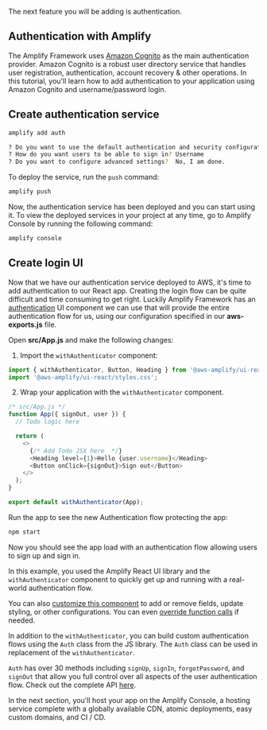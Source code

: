 The next feature you will be adding is authentication.

## Authentication with Amplify

The Amplify Framework uses [Amazon Cognito](https://aws.amazon.com/cognito/) as the main authentication provider. Amazon Cognito is a robust user directory service that handles user registration, authentication, account recovery & other operations. In this tutorial, you'll learn how to add authentication to your application using Amazon Cognito and username/password login.

## Create authentication service

```bash
amplify add auth

? Do you want to use the default authentication and security configuration? Default configuration
? How do you want users to be able to sign in? Username
? Do you want to configure advanced settings?  No, I am done.
```

To deploy the service, run the `push` command:

```bash
amplify push
```

Now, the authentication service has been deployed and you can start using it. To view the deployed services in your project at any time, go to Amplify Console by running the following command:

```bash
amplify console
```

## Create login UI

Now that we have our authentication service deployed to AWS, it's time to add authentication to our React app. Creating the login flow can be quite difficult and time consuming to get right. Luckily Amplify Framework has an [authentication](https://ui.docs.amplify.aws/react/components/authenticator) UI component we can use that will provide the entire authentication flow for us, using our configuration specified in our **aws-exports.js** file.

Open **src/App.js** and make the following changes:

1. Import the `withAuthenticator` component:

```javascript
import { withAuthenticator, Button, Heading } from '@aws-amplify/ui-react';
import '@aws-amplify/ui-react/styles.css';
```

2. Wrap your application with the `withAuthenticator` component.

```javascript
/* src/App.js */
function App({ signOut, user }) {
  // Todo logic here

  return (
    <>
      {/* Add Todo JSX here  */}
      <Heading level={1}>Hello {user.username}</Heading>
      <Button onClick={signOut}>Sign out</Button>
    </>
  );
}

export default withAuthenticator(App);
```

Run the app to see the new Authentication flow protecting the app:

```bash
npm start
```

Now you should see the app load with an authentication flow allowing users to sign up and sign in.

In this example, you used the Amplify React UI library and the `withAuthenticator` component to quickly get up and running with a real-world authentication flow.

You can also [customize this component](https://ui.docs.amplify.aws/react/components/authenticator/customization) to add or remove fields, update styling, or other configurations. You can even [override function calls](https://ui.docs.amplify.aws/react/components/authenticator/customization#override-function-calls) if needed.

In addition to the `withAuthenticator`, you can build custom authentication flows using the `Auth` class from the JS library. The `Auth` class can be used in replacement of the `withAuthenticator`.

`Auth` has over 30 methods including `signUp`, `signIn`, `forgotPassword`, and `signOut` that allow you full control over all aspects of the user authentication flow. Check out the complete API [here](https://aws-amplify.github.io/amplify-js/api/classes/authclass.html).

In the next section, you'll host your app on the Amplify Console, a hosting service complete with a globally available CDN, atomic deployments, easy custom domains, and CI / CD.
